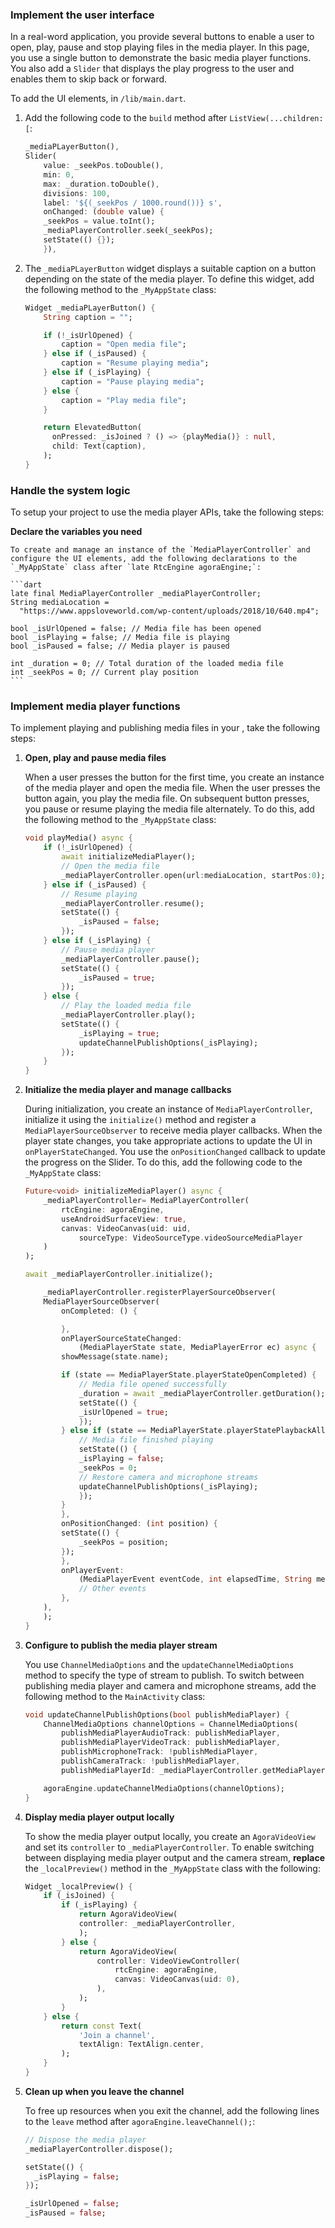 <PlatformWrapper platform="flutter">
        
### Implement the user interface

In a real-word application, you provide several buttons to enable a user to open, play, pause and stop playing files in the media player. In this page, you use a single button to demonstrate the basic media player functions. You also add a `Slider` that displays the play progress to the user and enables them to skip back or forward.

To add the UI elements, in `/lib/main.dart`.

1. Add the following code to the `build` method after `ListView(...children: [`:

    ```dart
    _mediaPLayerButton(),
    Slider(
        value: _seekPos.toDouble(),
        min: 0,
        max: _duration.toDouble(),
        divisions: 100,
        label: '${(_seekPos / 1000.round())} s',
        onChanged: (double value) {
        _seekPos = value.toInt();
        _mediaPlayerController.seek(_seekPos);
        setState(() {});
        }),
    ```

1. The `_mediaPLayerButton` widget displays a suitable caption on a button depending on the state of the media player. To define this widget, add the following method to the `_MyAppState` class:

    ```dart
    Widget _mediaPLayerButton() {
        String caption = "";

        if (!_isUrlOpened) {
            caption = "Open media file";
        } else if (_isPaused) {
            caption = "Resume playing media";
        } else if (_isPlaying) {
            caption = "Pause playing media";
        } else {
            caption = "Play media file";
        }

        return ElevatedButton(
          onPressed: _isJoined ? () => {playMedia()} : null,
          child: Text(caption),
        );
    }
    ```

### Handle the system logic

To setup your project to use the media player APIs, take the following steps:

**Declare the variables you need**

    To create and manage an instance of the `MediaPlayerController` and configure the UI elements, add the following declarations to the `_MyAppState` class after `late RtcEngine agoraEngine;`:

    ```dart
    late final MediaPlayerController _mediaPlayerController;
    String mediaLocation =
      "https://www.appsloveworld.com/wp-content/uploads/2018/10/640.mp4";

    bool _isUrlOpened = false; // Media file has been opened
    bool _isPlaying = false; // Media file is playing
    bool _isPaused = false; // Media player is paused

    int _duration = 0; // Total duration of the loaded media file
    int _seekPos = 0; // Current play position
    ```

### Implement media player functions

To implement playing and publishing media files in your <Vpl k="CLIENT" />, take the following steps:

1.  **Open, play and pause media files**

    When a user presses the button for the first time, you create an instance of the media player and open the media file. When the user presses the button again, you play the media file. On subsequent button presses, you pause or resume playing the media file alternately. To do this, add the following method to the `_MyAppState` class:

    ```dart
    void playMedia() async {
        if (!_isUrlOpened) {
            await initializeMediaPlayer();
            // Open the media file
            _mediaPlayerController.open(url:mediaLocation, startPos:0);
        } else if (_isPaused) {
            // Resume playing
            _mediaPlayerController.resume();
            setState(() {
                _isPaused = false;
            });
        } else if (_isPlaying) {
            // Pause media player
            _mediaPlayerController.pause();
            setState(() {
                _isPaused = true;
            });
        } else {
            // Play the loaded media file
            _mediaPlayerController.play();
            setState(() {
                _isPlaying = true;
                updateChannelPublishOptions(_isPlaying);
            });
        }
    }
    ```

1.  **Initialize the media player and manage callbacks**

    During initialization, you create an instance of `MediaPlayerController`, initialize it using the `initialize()` method and register a `MediaPlayerSourceObserver` to receive media player callbacks. When the player state changes, you take appropriate actions to update the UI in `onPlayerStateChanged`. You use the `onPositionChanged` callback to update the progress on the Slider. To do this, add the following code to the `_MyAppState` class:

    ```dart
    Future<void> initializeMediaPlayer() async {
        _mediaPlayerController= MediaPlayerController(
            rtcEngine: agoraEngine,
            useAndroidSurfaceView: true,
            canvas: VideoCanvas(uid: uid,
                sourceType: VideoSourceType.videoSourceMediaPlayer
        )
    );

    await _mediaPlayerController.initialize();

        _mediaPlayerController.registerPlayerSourceObserver(
        MediaPlayerSourceObserver(
            onCompleted: () {

            },
            onPlayerSourceStateChanged:
                (MediaPlayerState state, MediaPlayerError ec) async {
            showMessage(state.name);

            if (state == MediaPlayerState.playerStateOpenCompleted) {
                // Media file opened successfully
                _duration = await _mediaPlayerController.getDuration();
                setState(() {
                _isUrlOpened = true;
                });
            } else if (state == MediaPlayerState.playerStatePlaybackAllLoopsCompleted) {
                // Media file finished playing
                setState(() {
                _isPlaying = false;
                _seekPos = 0;
                // Restore camera and microphone streams
                updateChannelPublishOptions(_isPlaying);
                });
            }
            },
            onPositionChanged: (int position) {
            setState(() {
                _seekPos = position;
            });
            },
            onPlayerEvent:
                (MediaPlayerEvent eventCode, int elapsedTime, String message) {
                // Other events
            },
        ),
        );
    }
    ```

1.  **Configure <Vg k="ENGINE" /> to publish the media player stream**

    You use `ChannelMediaOptions` and the `updateChannelMediaOptions` method to specify the type of stream to publish. To switch between publishing media player and camera and microphone streams, add the following method to the `MainActivity` class:

    ```dart
    void updateChannelPublishOptions(bool publishMediaPlayer) {
        ChannelMediaOptions channelOptions = ChannelMediaOptions(
            publishMediaPlayerAudioTrack: publishMediaPlayer,
            publishMediaPlayerVideoTrack: publishMediaPlayer,
            publishMicrophoneTrack: !publishMediaPlayer,
            publishCameraTrack: !publishMediaPlayer,
            publishMediaPlayerId: _mediaPlayerController.getMediaPlayerId());

        agoraEngine.updateChannelMediaOptions(channelOptions);
    }
    ```

1.  **Display media player output locally**

    To show the media player output locally, you create an `AgoraVideoView` and set its `controller` to `_mediaPlayerController`. To enable switching between displaying media player output and the camera stream, **replace** the `_localPreview()` method in the `_MyAppState` class with the following:

    ```dart
    Widget _localPreview() {
        if (_isJoined) {
            if (_isPlaying) {
                return AgoraVideoView(
                controller: _mediaPlayerController,
                );
            } else {
                return AgoraVideoView(
                    controller: VideoViewController(
                        rtcEngine: agoraEngine,
                        canvas: VideoCanvas(uid: 0),
                    ),
                );
            }
        } else {
            return const Text(
                'Join a channel',
                textAlign: TextAlign.center,
            );
        }
    }
    ```

1.  **Clean up when you leave the channel**

    To free up resources when you exit the channel, add the following lines to the `leave` method after `agoraEngine.leaveChannel();`:

    ```dart
    // Dispose the media player
    _mediaPlayerController.dispose();

    setState(() {
      _isPlaying = false;
    });

    _isUrlOpened = false;
    _isPaused = false;
    ```
</PlatformWrapper>
